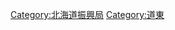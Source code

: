{{catmore|釧路綜合振興局}}

{{DEFAULTSORT:Kushiro Kannai}}
[[Category:北海道振興局|Category:北海道振興局]]
[[Category:道東|Category:道東]]